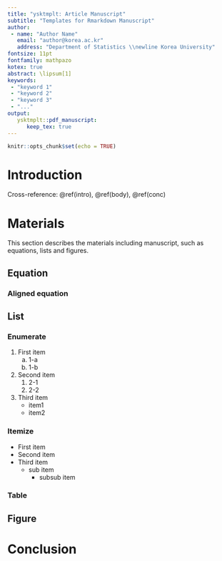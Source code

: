 ```yaml
---
title: "ysktmplt: Article Manuscript"
subtitle: "Templates for Rmarkdown Manuscript"
author: 
 - name: "Author Name"
   email: "author@korea.ac.kr"
   address: "Department of Statistics \\newline Korea University"
fontsize: 11pt
fontfamily: mathpazo
kotex: true
abstract: \lipsum[1]
keywords: 
 - "keyword 1"
 - "keyword 2"
 - "keyword 3"
 - "..."
output: 
   ysktmplt::pdf_manuscript:
      keep_tex: true
---
```


```r
knitr::opts_chunk$set(echo = TRUE)
```

# Introduction {#intro}
Cross-reference: \@ref(intro), \@ref(body), \@ref(conc)

# Materials {#body}
This section describes the materials including manuscript, such as equations, lists and figures.

## Equation {#eq}
\lipsum[2]

### Aligned equation {#align}

## List
\lipsum[2]

### Enumerate {#enum}
1. First item
   a. 1-a 
   b. 1-b
2. Second item
   1. 2-1
   2. 2-2
3. Third item
   - item1
   - item2

### Itemize {#item}
- First item
- Second item
- Third item
   - sub item
      - subsub item

### Table {#tab}

## Figure {#fig}

# Conclusion {#conc}
\lipsum[3]
